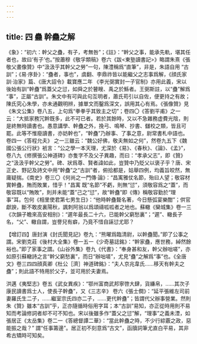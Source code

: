 ```yaml
---
---
---
```

title: 四 蠱 幹蠱之解
---




《象》：“初六：幹父之蠱，有子，考無咎”；《註》：“幹父之事，能承先軌，堪其任者也，故曰‘有子’也。”按蕭穆《敬孚類稿》卷六《跋<東塾讀書記>》略謂朱熹《張敬父畫像贊》中“汲汲乎其幹父之勞”一句，陳澧稱爲“直筆”，非是，朱語自用 “古訓”；《易·序卦》：“蠱者，事也”，虞翻、李鼎祚皆以能繼父之志事爲解，《顔氏家訓·治家》篇、《唐大詔令》載寶應二年 《李光弼實封一子官制》亦用此義，宋以後始有訓“幹蠱”爲蓋父之愆，如舜之於瞽瞍、禹之於鯀者。王弼斯註，以“蠱”解爲 “事”，正屬“古訓”。朱文中有可與此句互明者，蕭氏苟引以自佐，便更持之有故；陳氏究心朱學，亦未通觀明辨，據單文而鑿爲深文，誤用其心有焉。《張像贊》見《朱文公集》卷八五，上句爲“拳拳乎其致主之切”；卷四〇《答劉平甫》之一云：“大抵家務冗幹既多，此不可已者。若於其餘時，又以不急雜務虚費光陰，則是終無時讀書也。愚意講學、幹蠱之外，挽弓、鳴琴、抄書、讎校之類，皆且可罷。此等不惟廢讀書，亦妨幹也”，“幹蠱”乃辦事、了事之意，尉常書札中語也。卷四一《答程允夫》 之一三雖云：“魏公好佛，敬夫無如之何”，然卷九五下《魏國公張公行狀》衹言：“公之學一本天理，尤深於《易》、《春秋》、《論》、《孟》”，卷八九《修撰張公神道碑》亦隻字不及父子異趣，而曰：“孝承父志”，即《贊》之“汲汲乎幹父之勞”。碑、狀爲尊、賢者諱如此，豈贊中乃貶父以褒子乎？唐、宋正史、野記及詩文中用“幹蠱”之“古訓”者，俯拾都是，姑舉四例，均義旨皎然，無庸疑揣。《南史》卷三〇《何尚之一門傳·論》：“昌㝢雅仗名節，殆曰人望；敬容材實幹蠱，賄而敗業，惜乎！”昌㝢 既“名節”不虧，則無“愆”，須敬容爲之“蓋”，而敬容既以“賄敗”，則并未能“蓋”己之“愆”，故“幹蠱”即《傳》稱敬容勤於“理事”耳。包何《相里使君第七男生日》：“他時幹蠱聱名著，今日懸弧宴樂酣”；供官獻諛，斷不敢皮裏陽秋，諷刺阿翁以爲頌禱呱呱者之地也。蘇轍《欒城集》卷一三《次韻子瞻來高安相别》：“遲年最長二十六，已能幹父窮愁裏”；“遲”、轍長子名，“父”、轍自謂，豈譽兒有癖，乃竟不惜自誣愆尤耶？

【增訂四】唐封演《封氏聞見記》卷九：“熊曜爲臨清尉，以幹蠱聞。”即了公事之謂。宋劉克莊《後村大全集》卷一五一《少奇墓誌銘》：“幹家蠱，應世務，綽然餘裕也。”即了家事之謂。《山谷外集》卷九《代書》：“奉身甚和友，幹父辦咄嗟”，亦如原引蘇轍詩之言“幹父窮愁裏”，而日“辦咄嗟”，尤見“蠱”之解爲“事”也。《全唐文》卷三四四顔真卿《杜公［濟］神道碑銘》：“夫人京兆韋氏……移天有幹夫之蠱”；則此語不特用於父子，並可用於夫妻焉。

洪邁《夷堅志》卷五《武女異疾》：“鄂州富商武邦寧啓大肆，貨縑帛，……其次子康民讀書爲士人，使長子幹蠱”，又《三志辛》 卷六《張士僴》：“延平張維左司前妻羅氏生二子，……繼室宗氏四亦二子，……更代幹蠱”；皆謂代父辦事營業。然則朱《贊》雖本“古訓”乎，正亦隨循時俗用字耳；本“古訓”易知，亦正從時用則不易知而考論修詞者却不可不知也。宋以後雖多作“蓋父之愆”解，“理事”之義未湮，如張居正《太岳集》卷二一《答總督譚二華》：“當此幹蠱之時，不少行綜覈之政，惡能振之哉？” 謂“任事籌邊”。居正初不刻意爲“古文”，函牘詞筆尤直白平易，其非希古矯時可知矣。
